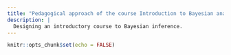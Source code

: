 ```yaml
---
title: "Pedagogical approach of the course Introduction to Bayesian analysis"
description: |
  Designing an introductory course to Bayesian inference.
---
```


```r
knitr::opts_chunk$set(echo = FALSE)
```

